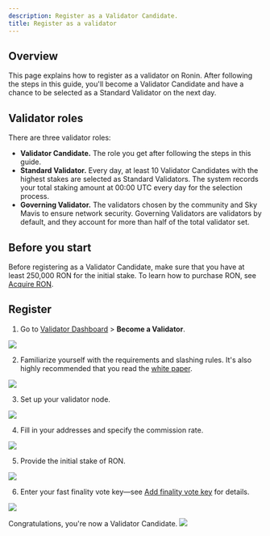 ```yaml
---
description: Register as a Validator Candidate.
title: Register as a validator
---
```



## Overview

This page explains how to register as a validator on Ronin.
After following the steps in this guide, you'll become a
Validator Candidate and have a chance to be selected as a
Standard Validator on the next day.

## Validator roles

There are three validator roles:

* **Validator Candidate.** The role you get after following the steps
in this guide.
* **Standard Validator.** Every day, at least 10 Validator Candidates
with the highest stakes are selected as Standard Validators.
The system records your total staking amount at 00:00 UTC every day
for the selection process. 
* **Governing Validator.** The validators chosen by the community and
Sky Mavis to ensure network security. Governing Validators are
validators by default, and they account for more than half of the
total validator set.

## Before you start

Before registering as a Validator Candidate, make sure that you have at least 250,000 RON for the initial stake. To learn how to purchase RON, see [Acquire RON](./../../basics/acquire-ron.mdx).

## Register

1. Go to [Validator Dashboard](https://validator.roninchain.com/) > **Become a Validator**. 
<img src={becomeValidator} width={1280} />

2. Familiarize yourself with the requirements and slashing rules. 
It's also highly recommended that you read the
[white paper](./../../basics/white-paper.md).
<img src={stepOne} width={1280} />

3. Set up your validator node.
<img src={stepTwo} width={1280} />

4. Fill in your addresses and specify the commission rate.
<img src={stepThree} width={1280} />

5. Provide the initial stake of RON.
<img src={stepFour} width={1280} />

6. Enter your fast finality vote key—see [Add finality vote key](./../manage/add-finality-vote-key.mdx) for details.
<img src={stepFive} width={1280} />

Congratulations, you're now a Validator Candidate.
<img src={stepSix} width={1280} />
